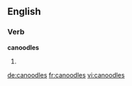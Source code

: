 
==English==

===Verb===
'''canoodles'''

# {{third-person singular of|canoodle}}

[[de:canoodles]]
[[fr:canoodles]]
[[vi:canoodles]]